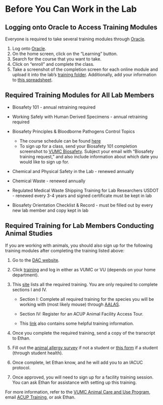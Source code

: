 # Before You Can Work in the Lab {#training}

## Logging onto Oracle to Access Training Modules
Everyone is required to take several training modules through [Oracle](https://sso-login.vanderbilt.edu/idp/startSSO.ping?PartnerSpId=https://ecsr.login.us2.oraclecloud.com/fed). 

1. Log onto [Oracle](https://sso-login.vanderbilt.edu/idp/startSSO.ping?PartnerSpId=https://ecsr.login.us2.oraclecloud.com/fed).
2. On the home screen, click on the "Learning" button. 
3. Search for the course that you want to take. 
4. Click on "enroll" and complete the class. 
5. Take a screenshot of the completion screen for each online module and upload it into the lab's [training folder](https://drive.google.com/drive/folders/1Pbd_SUiZBgL05-BIzgbOpVR8v9ruP0hX?usp=sharing). Additionally, add your information to [this spreadsheet](https://docs.google.com/spreadsheets/d/10eLenI7HV4UPG1CfjAYf9VOY3tXPomWy_ds34bMWDcc/edit?usp=sharing).

## Required Training Modules for All Lab Members

- Biosafety 101 - annual retraining required

- Working Safely with Human Derived Specimens - annual retraining required

- Biosafety Principles & Bloodborne Pathogens Control Topics
  - The course schedule can be found [here](https://www.vumc.org/safety/training/biosafety-principles-schedule)
  - To sign up for a class, send your Biosafety 101 completion screenshot to [VUMC Biosafety](mailto:biosafety@vumc.org). Subject your email with "Biosafety training request," and also include information about which date you would like to sign up for. 

- Chemical and Physical Safety in the Lab - renewed annually 

- Chemical Waste - renewed annually 

- Regulated Medical Waste Shipping Training for Lab Researchers USDOT - renewed every 3-4 years and signed certificate must be kept in lab

- Biosafety Orientation Checklist & Record - must be filled out by every new lab member and copy kept in lab

## Required Training for Lab Members Conducting Animal Studies
If you are working with animals, you should also sign up for the following training modules after completing the training listed above:

1. Go to the [DAC website](https://www.vumc.org/acup/). 

2. Click [training](https://www.vumc.org/acup/iacuc/training) and log in either as VUMC or VU (depends on your home department). 

3. This [site](https://www.vumc.org/acup/acup-iacuc-required-course-information) lists all the required training. You are only required to complete sections I and IV. 

    - Section I: Complete all required training for the species you will be working with (most likely mouse) through [AALAS](https://sso.aalaslearninglibrary.org/Shibboleth.sso/Login?entityID=https://sso.service.vumc.org). 
    
    - Section IV: Register for an ACUP Animal Facility Access Tour. 
    
    - This [link](https://www.vumc.org/acup/acup-iacuc-recommended-courses) also contains some helpful training information. 

4. Once you complete the required training, send a copy of the transcript to Ethan. 

5. Fill out the [animal allergy survey](https://www.vumc.org/health-wellness/news-resource-articles/animal-allergy-questionnaire) if not a student or [this form](https://www.vumc.org/student-health/sites/default/files/Animal%20Allergy%20Questionnaire%20and%20IACUC%20Occ.%20Health%20Form.pdf) if a student (through student health). 

6. Once complete, let Ethan know, and he will add you to an IACUC protocol. 

7. Once approved, you will need to sign up for a facility training session. You can ask Ethan for assistance with setting up this training. 

For more information, refer to the [VUMC Animal Care and Use Program](https://www.vumc.org/acup/welcome), email [ACUP Training](mailto: acuptraining@vumc.org), or ask Ethan. 
